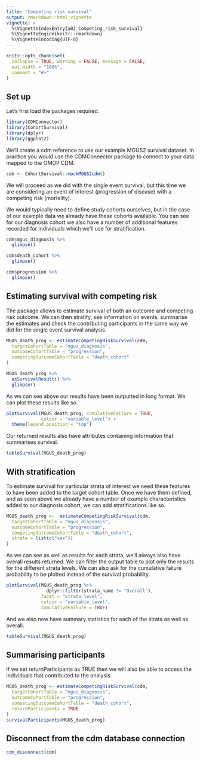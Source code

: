 ```yaml
---
title: "Competing risk survival"
output: rmarkdown::html_vignette
vignette: >
  %\VignetteIndexEntry{a02_Competing_risk_survival}
  %\VignetteEngine{knitr::rmarkdown}
  %\VignetteEncoding{UTF-8}
---
```


```r
knitr::opts_chunk$set(
  collapse = TRUE, warning = FALSE, message = FALSE,
  out.width = "100%",
  comment = "#>"
)
```


## Set up

Let's first load the packages required.

```r
library(CDMConnector)
library(CohortSurvival)
library(dplyr)
library(ggplot2)
```

We'll create a cdm reference to use our example MGUS2 survival dataset. In practice you would use the CDMConnector package to connect to your data mapped to the OMOP CDM.

```r
cdm <- CohortSurvival::mockMGUS2cdm()
```

We will proceed as we did with the single event survival, but this time we are considering an event of interest (progression of disease) with a competing risk (mortality).

We would typically need to define study cohorts ourselves, but in the case of our example data we already have these cohorts available. You can see for our diagnosis cohort we also have a number of additional features recorded for individuals which we'll use for stratification.

```r
cdm$mgus_diagnosis %>% 
  glimpse()

cdm$death_cohort %>% 
  glimpse()

cdm$progression %>%
  glimpse()
```

## Estimating survival with competing risk

The package allows to estimate survival of both an outcome and competing risk outcome. We can then stratify, see information on events, summarise the estimates and check the contributing participants in the same way we did for the single event survival analysis.

```r
MGUS_death_prog <- estimateCompetingRiskSurvival(cdm,
  targetCohortTable = "mgus_diagnosis",
  outcomeCohortTable = "progression",
  competingOutcomeCohortTable = "death_cohort"
) 

MGUS_death_prog %>% 
  asSurvivalResult() %>% 
  glimpse()
```
 
As we can see above our results have been outputted in long format. We can plot these results like so.

```r
plotSurvival(MGUS_death_prog, cumulativeFailure = TRUE,
             colour = "variable_level") + 
  theme(legend.position = "top")
```

Our returned results also have attributes containing information that summarises survival. 

```r
tableSurvival(MGUS_death_prog) 
```


## With stratification

To estimate survival for particular strata of interest we need these features to have been added to the target cohort table. Once we have them defined, and as seen above we already have a number of example characteristics added to our diagnosis cohort, we can add stratifications like so.

```r
MGUS_death_prog <-  estimateCompetingRiskSurvival(cdm,
  targetCohortTable = "mgus_diagnosis",
  outcomeCohortTable = "progression",
  competingOutcomeCohortTable = "death_cohort",
  strata = list(c("sex"))
)

```

As we can see as well as results for each strata, we'll always also have overall results returned. We can filter the output table to plot only the results for the different strata levels. We can also ask for the cumulative failure probability to be plotted instead of the survival probability.

```r
plotSurvival(MGUS_death_prog %>% 
               dplyr::filter(strata_name != "Overall"), 
             facet = "strata_level",
             colour = "variable_level",
             cumulativeFailure = TRUE)
```

And we also now have summary statistics for each of the strata as well as overall.

```r
tableSurvival(MGUS_death_prog)
```

## Summarising participants

If we set returnParticipants as TRUE then we will also be able to access the individuals that contributed to the analysis.

```r
MGUS_death_prog <- estimateCompetingRiskSurvival(cdm,
  targetCohortTable = "mgus_diagnosis",
  outcomeCohortTable = "progression",
  competingOutcomeCohortTable = "death_cohort",
  returnParticipants = TRUE
) 
survivalParticipants(MGUS_death_prog)
```


## Disconnect from the cdm database connection

```r
cdm_disconnect(cdm)
```
